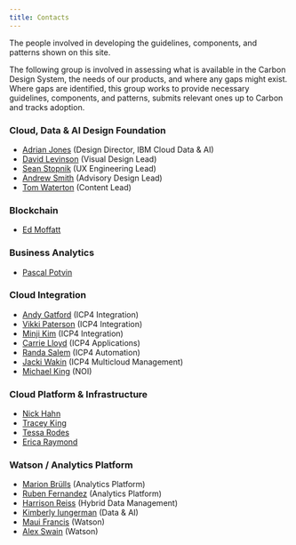 ```yaml
---
title: Contacts
---
```


<PageDescription>

The people involved in developing the guidelines, components, and patterns shown on this site.

</PageDescription>

The following group is involved in assessing what is available in the Carbon Design System, 
the needs of our products, and where any gaps might exist. Where gaps are identified, this group works to 
provide necessary guidelines, components, and patterns, submits relevant ones up to Carbon and tracks adoption. 


### Cloud, Data & AI Design Foundation
- [Adrian Jones](https://w3.ibm.com/bluepages/profile.html?uid=595545897) (Design Director, IBM Cloud Data & AI)
- [David Levinson](https://w3.ibm.com/bluepages/profile.html?uid=1A0429897) (Visual Design Lead)
- [Sean Stopnik](https://w3.ibm.com/bluepages/profile.html?uid=5G8384897) (UX Engineering Lead)
- [Andrew Smith](https://w3.ibm.com/bluepages/profile.html?uid=4G8681897) (Advisory Design Lead)
- [Tom Waterton](https://w3.ibm.com/bluepages/profile.html?uid=100898866) (Content Lead)


### Blockchain
- [Ed Moffatt](https://w3.ibm.com/bluepages/profile.html?uid=029017866)


### Business Analytics
- [Pascal Potvin](https://w3.ibm.com/bluepages/profile.html?uid=0G4070649)


### Cloud Integration
- [Andy Gatford](https://w3.ibm.com/bluepages/profile.html?uid=017452866) (ICP4 Integration)
- [Vikki Paterson](https://w3.ibm.com/bluepages/profile.html?uid=100079866) (ICP4 Integration)
- [Minji Kim](https://w3.ibm.com/bluepages/profile.html?uid=4G4561897) (ICP4 Integration)
- [Carrie Lloyd](https://w3.ibm.com/bluepages/profile.html?uid=2D1739897) (ICP4 Applications)
- [Randa Salem](https://w3.ibm.com/bluepages/profile.html?uid=040755758) (ICP4 Automation)
- [Jacki Wakin](https://w3.ibm.com/bluepages/profile.html?uid=5G7259897) (ICP4 Multicloud Management)
- [Michael King](https://w3.ibm.com/bluepages/profile.html?uid=126351866) (NOI)


### Cloud Platform & Infrastructure
- [Nick Hahn](https://w3.ibm.com/bluepages/profile.html?uid=5G9520897)
- [Tracey King](https://w3.ibm.com/bluepages/profile.html?uid=4G7447897)
- [Tessa Rodes](https://w3.ibm.com/bluepages/profile.html?uid=3G1811897)
- [Erica Raymond](https://w3.ibm.com/bluepages/profile.html?uid=4G6938897)


### Watson / Analytics Platform
- [Marion Brülls](https://w3.ibm.com/bluepages/profile.html?uid=162819724) (Analytics Platform)
- [Ruben Fernandez](https://w3.ibm.com/bluepages/profile.html?uid=5G1754897) (Analytics Platform)
- [Harrison Reiss](https://w3.ibm.com/bluepages/profile.html?uid=0J1914897) (Hybrid Data Management)
- [Kimberly Iungerman](https://w3.ibm.com/bluepages/profile.html?uid=0A2132897) (Data & AI)
- [Maui Francis](https://w3.ibm.com/bluepages/profile.html?uid=5G9529897) (Watson)
- [Alex Swain](https://w3.ibm.com/bluepages/profile.html?uid=2D7819897) (Watson)
